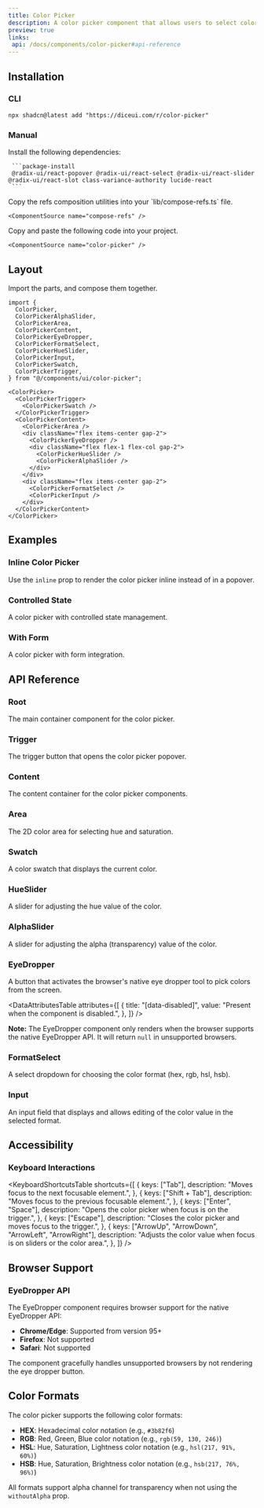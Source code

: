 ```yaml
---
title: Color Picker
description: A color picker component that allows users to select colors using various input methods.
preview: true
links:
 api: /docs/components/color-picker#api-reference
---
```


<ComponentTabs name="color-picker-demo" />

## Installation

### CLI

```package-install
npx shadcn@latest add "https://diceui.com/r/color-picker"

```

### Manual

<Steps>
  <Step>
     Install the following dependencies:

     ```package-install
     @radix-ui/react-popover @radix-ui/react-select @radix-ui/react-slider @radix-ui/react-slot class-variance-authority lucide-react
     ```
  </Step>
  <Step>
    Copy the refs composition utilities into your `lib/compose-refs.ts` file.

    <ComponentSource name="compose-refs" />

  </Step>
  <Step>
    Copy and paste the following code into your project.

    <ComponentSource name="color-picker" />
  </Step>
</Steps>

## Layout

Import the parts, and compose them together.

```tsx
import {
  ColorPicker,
  ColorPickerAlphaSlider,
  ColorPickerArea,
  ColorPickerContent,
  ColorPickerEyeDropper,
  ColorPickerFormatSelect,
  ColorPickerHueSlider,
  ColorPickerInput,
  ColorPickerSwatch,
  ColorPickerTrigger,
} from "@/components/ui/color-picker";

<ColorPicker>
  <ColorPickerTrigger>
    <ColorPickerSwatch />
  </ColorPickerTrigger>
  <ColorPickerContent>
    <ColorPickerArea />
    <div className="flex items-center gap-2">
      <ColorPickerEyeDropper />
      <div className="flex flex-1 flex-col gap-2">
        <ColorPickerHueSlider />
        <ColorPickerAlphaSlider />
      </div>
    </div>
    <div className="flex items-center gap-2">
      <ColorPickerFormatSelect />
      <ColorPickerInput />
    </div>
  </ColorPickerContent>
</ColorPicker>
```

## Examples

### Inline Color Picker

Use the `inline` prop to render the color picker inline instead of in a popover.

<ComponentTabs name="color-picker-inline-demo" />

### Controlled State

A color picker with controlled state management.

<ComponentTabs name="color-picker-controlled-demo" />

### With Form

A color picker with form integration.

<ComponentTabs name="color-picker-form-demo" />

## API Reference

### Root

The main container component for the color picker.

<AutoTypeTable
  path="./types/docs/color-picker.ts"
  name="RootProps"
/>

### Trigger

The trigger button that opens the color picker popover.

<AutoTypeTable
  path="./types/docs/color-picker.ts"
  name="TriggerProps"
/>

### Content

The content container for the color picker components.

<AutoTypeTable
  path="./types/docs/color-picker.ts"
  name="ContentProps"
/>

### Area

The 2D color area for selecting hue and saturation.

<AutoTypeTable
  path="./types/docs/color-picker.ts"
  name="AreaProps"
/>

### Swatch

A color swatch that displays the current color.

<AutoTypeTable
  path="./types/docs/color-picker.ts"
  name="SwatchProps"
/>

### HueSlider

A slider for adjusting the hue value of the color.

<AutoTypeTable
  path="./types/docs/color-picker.ts"
  name="HueSliderProps"
/>

### AlphaSlider

A slider for adjusting the alpha (transparency) value of the color.

<AutoTypeTable
  path="./types/docs/color-picker.ts"
  name="AlphaSliderProps"
/>

### EyeDropper

A button that activates the browser's native eye dropper tool to pick colors from the screen.

<AutoTypeTable
  path="./types/docs/color-picker.ts"
  name="EyeDropperProps"
/>

<DataAttributesTable
  attributes={[
    {
      title: "[data-disabled]",
      value: "Present when the component is disabled.",
    },
  ]}
/>

**Note:** The EyeDropper component only renders when the browser supports the native EyeDropper API. It will return `null` in unsupported browsers.

### FormatSelect

A select dropdown for choosing the color format (hex, rgb, hsl, hsb).

<AutoTypeTable
  path="./types/docs/color-picker.ts"
  name="FormatSelectProps"
/>

### Input

An input field that displays and allows editing of the color value in the selected format.

<AutoTypeTable
  path="./types/docs/color-picker.ts"
  name="InputProps"
/>

## Accessibility

### Keyboard Interactions

<KeyboardShortcutsTable
  shortcuts={[
    {
      keys: ["Tab"],
      description: "Moves focus to the next focusable element.",
    },
    {
      keys: ["Shift + Tab"],
      description: "Moves focus to the previous focusable element.",
    },
    {
      keys: ["Enter", "Space"],
      description: "Opens the color picker when focus is on the trigger.",
    },
    {
      keys: ["Escape"],
      description: "Closes the color picker and moves focus to the trigger.",
    },
    {
      keys: ["ArrowUp", "ArrowDown", "ArrowLeft", "ArrowRight"],
      description: "Adjusts the color value when focus is on sliders or the color area.",
    },
  ]}
/>

## Browser Support

### EyeDropper API

The EyeDropper component requires browser support for the native EyeDropper API:

- **Chrome/Edge**: Supported from version 95+
- **Firefox**: Not supported
- **Safari**: Not supported

The component gracefully handles unsupported browsers by not rendering the eye dropper button.

## Color Formats

The color picker supports the following color formats:

- **HEX**: Hexadecimal color notation (e.g., `#3b82f6`)
- **RGB**: Red, Green, Blue color notation (e.g., `rgb(59, 130, 246)`)
- **HSL**: Hue, Saturation, Lightness color notation (e.g., `hsl(217, 91%, 60%)`)
- **HSB**: Hue, Saturation, Brightness color notation (e.g., `hsb(217, 76%, 96%)`)

All formats support alpha channel for transparency when not using the `withoutAlpha` prop.
